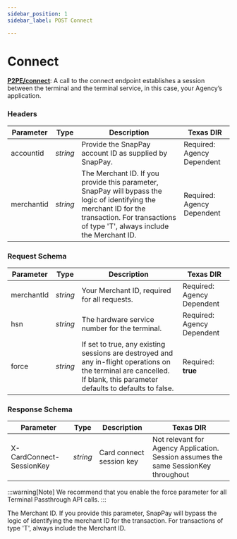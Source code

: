 ```yaml
---
sidebar_position: 1
sidebar_label: POST Connect

---
```


# Connect


**[<ApiBadge type="post" /> P2PE/connect](https://developer.fiserv.com/product/SnapPay/api/?type=post&path=/P2PE/connect&branch=main&version=3.0.1)**: A call to the connect endpoint establishes a session between the terminal and the
terminal service, in this case, your Agency’s application.

### Headers

| Parameter | Type | Description | Texas DIR |
|---|---|---|---|
| accountid | *string* | Provide the SnapPay account ID as supplied by SnapPay. | Required: Agency Dependent |
| merchantid | *string* | The Merchant ID. If you provide this parameter, SnapPay will bypass the logic of identifying the merchant ID for the transaction. For transactions of type 'T', always include the Merchant ID. | Required: Agency Dependent |

### Request Schema

| Parameter | Type | Description | Texas DIR |
|---|---|---|---|
| merchantId | *string* | Your Merchant ID, required for all requests. | Required: Agency Dependent |
| hsn | *string* | The hardware service number for the terminal. | Required: Agency Dependent |
| force | *string* | If set to true, any existing sessions are destroyed and any in-flight operations on the terminal are cancelled. If blank, this parameter defaults to defaults to false. | Required: **true** |

### Response Schema

| Parameter | Type | Description | Texas DIR |
|---|---|---|---|
| X-CardConnect-SessionKey  | *string* | Card connect session key  | Not relevant for Agency Application. Session assumes the same SessionKey throughout |

:::warning[Note]
We recommend that you enable the force parameter for all Terminal Passthrough API calls.
:::

The Merchant ID. If you provide this parameter, SnapPay will bypass the logic of identifying the merchant ID for the transaction. For transactions of type 'T', always include the Merchant ID.